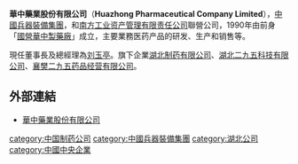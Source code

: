 '''華中藥業股份有限公司'''（'''Huazhong Pharmaceutical Company Limited'''），[[中國兵器裝備集團|中國兵器裝備集團]]，和[[南方工业资产管理有限责任公司|南方工业资产管理有限责任公司]]聯營公司，1990年由前身「[[國營華中製藥廠|國營華中製藥廠]]」成立，主要業務医药产品的研发、生产和销售等。

現任董事長及總經理為[[刘玉亭|刘玉亭]]。旗下企業[[湖北制药有限公司|湖北制药有限公司]]、[[湖北二九五科技有限公司|湖北二九五科技有限公司]]、[[襄樊二九五药品经营有限公司|襄樊二九五药品经营有限公司]]。

==外部連結==
*[http://www.huazhong-pharma.com 華中藥業股份有限公司]

[[category:中国制药公司|category:中国制药公司]]
[[category:中國兵器裝備集團|category:中國兵器裝備集團]]
[[category:湖北公司|category:湖北公司]]
[[category:中國中央企業|category:中國中央企業]]
